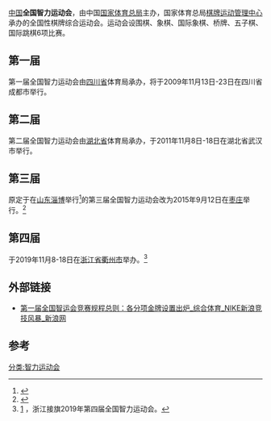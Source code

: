 [[中国|中国]]'''全国智力运动会'''，由中国[[国家体育总局|国家体育总局]]主办，国家体育总局[[棋牌运动管理中心|棋牌运动管理中心]]承办的全国性棋牌综合运动会。运动会设围棋、象棋、国际象棋、桥牌、五子棋、国际跳棋6项比赛。

{{Location map+|China|width=480|float=none}
 |alt = 歷屆全國智力運動會舉辦地點
 |caption = 歷屆全國智力運動會舉辦地點
 |places =
}}
==第一届==
{{main|第一届全国智力运动会}}
第一届全国智力运动会由[[四川省|四川省]]体育局承办，将于2009年11月13日-23日在四川省成都市举行。
　　

==第二届==
{{main|第二届全国智力运动会}}
第二届全国智力运动会由[[湖北省|湖北省]]体育局承办，于2011年11月8日-18日在湖北省武汉市举行。

==第三届==
{{main|第三届全国智力运动会}}
原定于在[[山东|山东]][[淄博|淄博]]举行<ref>{{Cite web |url=http://sports.sina.com.cn/go/2013-04-25/15316537942.shtml |title=体育大会智运会被取消 广州办围棋团体赛事出有因 |accessdate=2013-04-26 |archive-date=2019-07-29 |archive-url=https://web.archive.org/web/20190729174456/http://sports.sina.com.cn/go/2013-04-25/15316537942.shtml |dead-url=no }}</ref>的第三届全国智力运动会改为2015年9月12日在[[枣庄|枣庄]]举行。<ref>{{Cite web |url=http://sports.sina.com.cn/go/2015-05-11/22577604562.shtml |title=2015全国围棋锦标赛开幕 杨俊安：为智运会热身 |accessdate=2015-05-13 |archive-date=2019-09-30 |archive-url=https://web.archive.org/web/20190930050844/http://sports.sina.com.cn/go/2015-05-11/22577604562.shtml |dead-url=no }}</ref>

==第四届==
{{main|第四届全国智力运动会}}
于2019年11月8-18日在[[浙江省|浙江省]][[衢州市|衢州市]]举办。<ref>[http://hznews.hangzhou.com.cn/wenti/content/2015-09/23/content_5928612.htm] {{Wayback|url=http://hznews.hangzhou.com.cn/wenti/content/2015-09/23/content_5928612.htm |date=20190514232241 }}，浙江接旗2019年第四届全国智力运动会。</ref>

== 外部链接 ==
*[http://sports.sina.com.cn/go/2009-04-03/12424304699.shtml 第一届全国智运会竞赛规程总则：各分项金牌设置出炉_综合体育_NIKE新浪竞技风暴_新浪网] {{Wayback|url=http://sports.sina.com.cn/go/2009-04-03/12424304699.shtml |date=20160304114729 }}

==参考==
<references/>

[[分类:智力运动会|分类:智力运动会]]